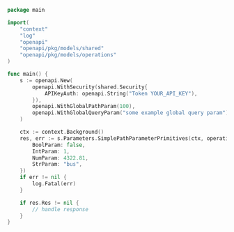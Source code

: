 ```go showLineNumbers copy filename="Simple Path Parameter Primitives usage example"
package main

import(
	"context"
	"log"
	"openapi"
	"openapi/pkg/models/shared"
	"openapi/pkg/models/operations"
)

func main() {
    s := openapi.New(
        openapi.WithSecurity(shared.Security{
            APIKeyAuth: openapi.String("Token YOUR_API_KEY"),
        }),
        openapi.WithGlobalPathParam(100),
        openapi.WithGlobalQueryParam("some example global query param"),
    )

    ctx := context.Background()
    res, err := s.Parameters.SimplePathParameterPrimitives(ctx, operations.SimplePathParameterPrimitivesRequest{
        BoolParam: false,
        IntParam: 1,
        NumParam: 4322.81,
        StrParam: "bus",
    })
    if err != nil {
        log.Fatal(err)
    }

    if res.Res != nil {
        // handle response
    }
}
```
